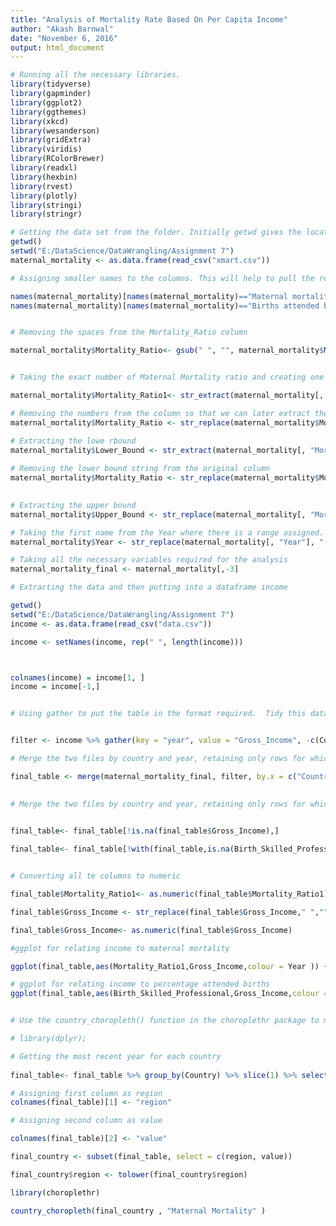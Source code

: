 ---
title: "Analysis of Mortality Rate Based On Per Capita Income"
author: "Akash Barnwal"
date: "November 6, 2016"
output: html_document
---

```{r}

# Running all the necessary libraries.
library(tidyverse)
library(gapminder)
library(ggplot2)
library(ggthemes)
library(xkcd)
library(wesanderson)
library(gridExtra)
library(viridis)
library(RColorBrewer)
library(readxl)
library(hexbin)
library(rvest)
library(plotly)
library(stringi)
library(stringr)
```

```{r}

# Getting the data set from the folder. Initially getwd gives the locatio where r is assigned to keep the data and then setwd setwd sets the location to wherever required. Assigning a data frame to maternal mortality.
getwd()
setwd("E:/DataScience/DataWrangling/Assignment 7")
maternal_mortality <- as.data.frame(read_csv("xmart.csv"))

# Assigning smaller names to the columns. This will help to pull the records easily and conveniently.

names(maternal_mortality)[names(maternal_mortality)=="Maternal mortality ratio (per 100 000 live births)"] <- "Mortality_Ratio"
names(maternal_mortality)[names(maternal_mortality)=="Births attended by skilled health personnel (%)"] <- "Birth_Skilled_Professional"


# Removing the spaces from the Mortality_Ratio column

maternal_mortality$Mortality_Ratio<- gsub(" ", "", maternal_mortality$Mortality_Ratio , fixed = TRUE)


# Taking the exact number of Maternal Mortality ratio and creating one more column for the same.

maternal_mortality$Mortality_Ratio1<- str_extract(maternal_mortality[, "Mortality_Ratio"], "[0-9]+")

# Removing the numbers from the column so that we can later extract the lower and upper bounds.
maternal_mortality$Mortality_Ratio <- str_replace(maternal_mortality$Mortality_Ratio, "[0-9]+","")

# Extracting the lowe rbound
maternal_mortality$Lower_Bound <- str_extract(maternal_mortality[, "Mortality_Ratio"], "\\[[0-9]+-") %>%  str_replace("\\[","") %>% str_replace("-","")
  
# Removing the lower bound string from the original column
maternal_mortality$Mortality_Ratio <- str_replace(maternal_mortality$Mortality_Ratio, "\\[[0-9]+-", "") %>%  str_replace("\\[","") %>% str_replace("-","")
  

# Extracting the upper bound
maternal_mortality$Upper_Bound <- str_replace(maternal_mortality[, "Mortality_Ratio"], "\\]","")

# Taking the first name from the Year where there is a range assigned.
maternal_mortality$Year <- str_replace(maternal_mortality[, "Year"], "-[0-9]+","")

# Taking all the necessary variables required for the analysis
maternal_mortality_final <- maternal_mortality[,-3]

```

```{r}

# Extracting the data and then putting into a dataframe income

getwd()
setwd("E:/DataScience/DataWrangling/Assignment 7")
income <- as.data.frame(read_csv("data.csv"))

income <- setNames(income, rep(" ", length(income)))



colnames(income) = income[1, ]
income = income[-1,]


# Using gather to put the table in the format required.  Tidy this data, so that there is one entry per country per year


filter <- income %>% gather(key = "year", value = "Gross_Income", -c(Country))

# Merge the two files by country and year, retaining only rows for which you have per capita income and either maternal mortality or percentage attended births

final_table <- merge(maternal_mortality_final, filter, by.x = c("Country","Year"), by.y =c("Country","year") ,all=TRUE)
 

# Merge the two files by country and year, retaining only rows for which you have per capita income and either maternal mortality or percentage attended births

 
final_table<- final_table[!is.na(final_table$Gross_Income),]

final_table<- final_table[!with(final_table,is.na(Birth_Skilled_Professional)& is.na(Mortality_Ratio1)),]


# Converting all te columns to numeric

final_table$Mortality_Ratio1<- as.numeric(final_table$Mortality_Ratio1)

final_table$Gross_Income <- str_replace(final_table$Gross_Income," ","")

final_table$Gross_Income<- as.numeric(final_table$Gross_Income)

#ggplot for relating income to maternal mortality 

ggplot(final_table,aes(Mortality_Ratio1,Gross_Income,colour = Year )) + geom_point() +  xlab("Mortality_Ratio") + ylab("Gross_Income")

# ggplot for relating income to percentage attended births
ggplot(final_table,aes(Birth_Skilled_Professional,Gross_Income,colour = Year )) + geom_point()  + xlab("Birth_Skilled_Professional") + ylab("Gross_Income")


# Use the country_choropleth() function in the choroplethr package to make a world map of maternal mortality, using the most recent year for each country in the merged dataset you created. The defaults of the function will be fine; no need to tune up the plot. You can read the help file to see how the data must be formatted; you may need to rename the countries from the dataset that you've created.

# library(dplyr);

# Getting the most recent year for each country
 
final_table<- final_table %>% group_by(Country) %>% slice(1) %>% select(Country, Mortality_Ratio1) %>% na.omit(final_table$Mortality_Ratio1)

# Assigning first column as region
colnames(final_table)[1] <- "region"

# Assigning second column as value

colnames(final_table)[2] <- "value"

final_country <- subset(final_table, select = c(region, value))

final_country$region <- tolower(final_country$region)

library(choroplethr)

country_choropleth(final_country , "Maternal Mortality" )
```
